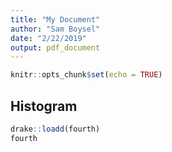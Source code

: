 ```yaml
---
title: "My Document"
author: "Sam Boysel"
date: "2/22/2019"
output: pdf_document
---
```


```r
knitr::opts_chunk$set(echo = TRUE)
```

## Histogram

```r
drake::loadd(fourth)
fourth
```

